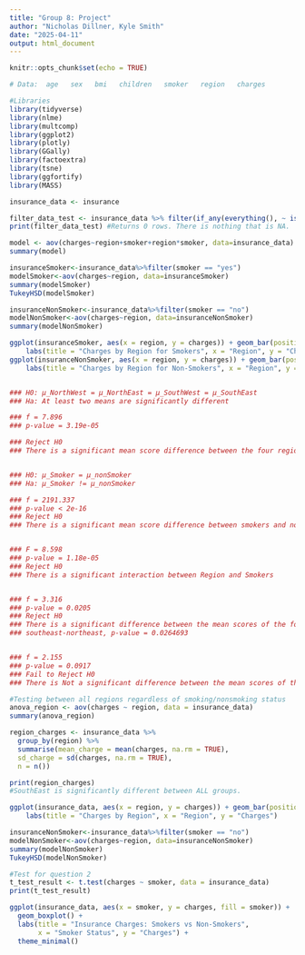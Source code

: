 ```yaml
---
title: "Group 8: Project"
author: "Nicholas Dillner, Kyle Smith"
date: "2025-04-11"
output: html_document
---
```


```r
knitr::opts_chunk$set(echo = TRUE)

# Data:  age   sex   bmi   children   smoker   region   charges

#Libraries
library(tidyverse)
library(nlme)
library(multcomp)
library(ggplot2)
library(plotly)
library(GGally)
library(factoextra)
library(tsne)
library(ggfortify)
library(MASS)
```


```r
insurance_data <- insurance

filter_data_test <- insurance_data %>% filter(if_any(everything(), ~ is.na(.)))
print(filter_data_test) #Returns 0 rows. There is nothing that is NA.

model <- aov(charges~region+smoker+region*smoker, data=insurance_data)
summary(model)

insuranceSmoker<-insurance_data%>%filter(smoker == "yes")
modelSmoker<-aov(charges~region, data=insuranceSmoker)
summary(modelSmoker)
TukeyHSD(modelSmoker)

insuranceNonSmoker<-insurance_data%>%filter(smoker == "no")
modelNonSmoker<-aov(charges~region, data=insuranceNonSmoker)
summary(modelNonSmoker)

ggplot(insuranceSmoker, aes(x = region, y = charges)) + geom_bar(position="stack", stat="identity") + 
    labs(title = "Charges by Region for Smokers", x = "Region", y = "Charges")
ggplot(insuranceNonSmoker, aes(x = region, y = charges)) + geom_bar(position="stack", stat="identity") + 
    labs(title = "Charges by Region for Non-Smokers", x = "Region", y = "Charges")


### H0: μ_NorthWest = μ_NorthEast = μ_SouthWest = μ_SouthEast
### Ha: At least two means are significantly different

### f = 7.896
### p-value = 3.19e-05

### Reject H0
### There is a significant mean score difference between the four regions


### H0: μ_Smoker = μ_nonSmoker
### Ha: μ_Smoker != μ_nonSmoker

### f = 2191.337
### p-value < 2e-16
### Reject H0
### There is a significant mean score difference between smokers and non-smokers


### F = 8.598
### p-value = 1.18e-05
### Reject H0
### There is a significant interaction between Region and Smokers


### f = 3.316
### p-value = 0.0205
### Reject H0
### There is a significant difference between the mean scores of the four regions for individuals that smoke.
### southeast-northeast, p-value = 0.0264693


### f = 2.155
### p-value = 0.0917
### Fail to Reject H0
### There is Not a significant difference between the mean scores of the four regions for individuals that do not smoke.
```

```r
#Testing between all regions regardless of smoking/nonsmoking status
anova_region <- aov(charges ~ region, data = insurance_data)
summary(anova_region)

region_charges <- insurance_data %>%
  group_by(region) %>%
  summarise(mean_charge = mean(charges, na.rm = TRUE),
  sd_charge = sd(charges, na.rm = TRUE),
  n = n())

print(region_charges)
#SouthEast is significantly different between ALL groups.

ggplot(insurance_data, aes(x = region, y = charges)) + geom_bar(position="stack", stat="identity") + 
    labs(title = "Charges by Region", x = "Region", y = "Charges")
```

```r
insuranceNonSmoker<-insurance_data%>%filter(smoker == "no")
modelNonSmoker<-aov(charges~region, data=insuranceNonSmoker)
summary(modelNonSmoker)
TukeyHSD(modelNonSmoker)
```

```r
#Test for question 2
t_test_result <- t.test(charges ~ smoker, data = insurance_data)
print(t_test_result)

ggplot(insurance_data, aes(x = smoker, y = charges, fill = smoker)) +
  geom_boxplot() +
  labs(title = "Insurance Charges: Smokers vs Non-Smokers",
       x = "Smoker Status", y = "Charges") +
  theme_minimal()

```

